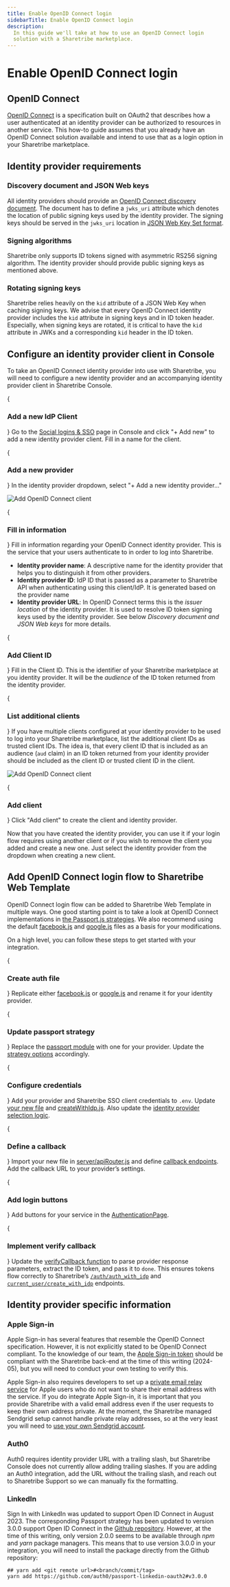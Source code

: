```yaml
---
title: Enable OpenID Connect login
sidebarTitle: Enable OpenID Connect login
description:
  In this guide we'll take at how to use an OpenID Connect login
  solution with a Sharetribe marketplace.
---
```



# Enable OpenID Connect login

## OpenID Connect

[OpenID Connect](https://openid.net/specs/openid-connect-core-1_0.html)
is a specification built on OAuth2 that describes how a user
authenticated at an identity provider can be authorized to resources in
another service. This how-to guide assumes that you already have an
OpenID Connect solution available and intend to use that as a login
option in your Sharetribe marketplace.

## Identity provider requirements

### Discovery document and JSON Web keys

All identity providers should provide an
[OpenID Connect discovery document](https://openid.net/specs/openid-connect-discovery-1_0.html).
The document has to define a `jwks_uri` attribute which denotes the
location of public signing keys used by the identity provider. The
signing keys should be served in the `jwks_uri` location in
[JSON Web Key Set format](https://tools.ietf.org/html/draft-ietf-jose-json-web-key-41).

### Signing algorithms

Sharetribe only supports ID tokens signed with asymmetric RS256 signing
algorithm. The identity provider should provide public signing keys as
mentioned above.

### Rotating signing keys

Sharetribe relies heavily on the `kid` attribute of a JSON Web Key when
caching signing keys. We advise that every OpenID Connect identity
provider includes the `kid` attribute in signing keys and in ID token
header. Especially, when signing keys are rotated, it is critical to
have the `kid` attribute in JWKs and a corresponding `kid` header in the
ID token.

## Configure an identity provider client in Console

To take an OpenID Connect identity provider into use with Sharetribe,
you will need to configure a new identity provider and an accompanying
identity provider client in Sharetribe Console.

<Steps>

{<h3>Add a new IdP Client</h3>} Go to the
[Social logins & SSO](https://console.sharetribe.com/advanced/social-logins-and-sso)
page in Console and click "+ Add new" to add a new identity provider
client. Fill in a name for the client.

{<h3>Add a new provider</h3>} In the identity provider dropdown, select
"+ Add a new identity provider..."

![Add OpenID Connect client](./oidc-client-1.png)

{<h3>Fill in information</h3>} Fill in information regarding your OpenID
Connect identity provider. This is the service that your users
authenticate to in order to log into Sharetribe.

- **Identity provider name**: A descriptive name for the identity
  provider that helps you to distinguish it from other providers.
- **Identity provider ID**: IdP ID that is passed as a parameter to
  Sharetribe API when authenticating using this client/IdP. It is
  generated based on the provider name
- **Identity provider URL**: In OpenID Connect terms this is the _issuer
  location_ of the identity provider. It is used to resolve ID token
  signing keys used by the identity provider. See below _Discovery
  document and JSON Web keys_ for more details.

{<h3>Add Client ID</h3>} Fill in the Client ID. This is the identifier
of your Sharetribe marketplace at you identity provider. It will be the
_audience_ of the ID token returned from the identity provider.

{<h3>List additional clients</h3>} If you have multiple clients
configured at your identity provider to be used to log into your
Sharetribe marketplace, list the additional client IDs as trusted client
IDs. The idea is, that every client ID that is included as an audience
(`aud` claim) in an ID token returned from your identity provider should
be included as the client ID or trusted client ID in the client.

![Add OpenID Connect client](./oidc-client-2.png)

{<h3>Add client</h3>} Click "Add client" to create the client and
identity provider.

</Steps>

Now that you have created the identity provider, you can use it if your
login flow requires using another client or if you wish to remove the
client you added and create a new one. Just select the identity provider
from the dropdown when creating a new client.

## Add OpenID Connect login flow to Sharetribe Web Template

OpenID Connect login flow can be added to Sharetribe Web Template in
multiple ways. One good starting point is to take a look at OpenID
Connect implementations in
[the Passport.js strategies](http://www.passportjs.org). We also
recommend using the default
[facebook.js](https://github.com/sharetribe/web-template/blob/main/server/api/auth/facebook.js)
and
[google.js](https://github.com/sharetribe/web-template/blob/main/server/api/auth/google.js)
files as a basis for your modifications.

On a high level, you can follow these steps to get started with your
integration.

<Steps>

{<h3>Create auth file</h3>} Replicate either
[facebook.js](https://github.com/sharetribe/web-template/blob/main/server/api/auth/facebook.js)
or
[google.js](https://github.com/sharetribe/web-template/blob/main/server/api/auth/google.js)
and rename it for your identity provider.

{<h3>Update passport strategy</h3>} Replace the
[passport module](https://github.com/sharetribe/web-template/blob/main/server/api/auth/facebook.js#L2)
with one for your provider. Update the
[strategy options](https://github.com/sharetribe/web-template/blob/main/server/api/auth/facebook.js#L22-L28)
accordingly.

{<h3>Configure credentials</h3>} Add your provider and Sharetribe SSO
client credentials to `.env`. Update
[your new file](https://github.com/sharetribe/web-template/blob/main/server/api/auth/facebook.js#L8-L9)
and
[createWithIdp.js](https://github.com/sharetribe/web-template/blob/main/server/api/auth/createUserWithIdp.js#L12-L16).
Also update the
[identity provider selection logic](https://github.com/sharetribe/web-template/blob/main/server/api/auth/createUserWithIdp.js#L49-L50).

{<h3>Define a callback</h3>} Import your new file in
[server/apiRouter.js](https://github.com/sharetribe/web-template/blob/main/server/apiRouter.js#L21)
and define
[callback endpoints](https://github.com/sharetribe/web-template/blob/main/server/apiRouter.js#L65-L71).
Add the callback URL to your provider’s settings.

{<h3>Add login buttons</h3>} Add buttons for your service in the
[AuthenticationPage](https://github.com/sharetribe/web-template/blob/main/src/containers/AuthenticationPage/AuthenticationPage.js#L60).

{<h3>Implement verify callback</h3>} Update the
[verifyCallback function](https://github.com/sharetribe/web-template/blob/main/server/api/auth/facebook.js#L45-L61)
to parse provider response parameters, extract the ID token, and pass it
to `done`. This ensures tokens flow correctly to Sharetribe’s
[`/auth/auth_with_idp`](https://www.sharetribe.com/api-reference/authentication.html#issuing-tokens-with-an-identity-provider)
and
[`current_user/create_with_idp`](https://www.sharetribe.com/api-reference/marketplace.html#create-user-with-an-identity-provider)
endpoints.

</Steps>

## Identity provider specific information

### Apple Sign-in

Apple Sign-in has several features that resemble the OpenID Connect
specification. However, it is not explicitly stated to be OpenID Connect
compliant. To the knowledge of our team, the
[Apple Sign-in token](https://developer.apple.com/documentation/signinwithapple/authenticating-users-with-sign-in-with-apple)
should be compliant with the Sharetribe back-end at the time of this
writing (2024-05), but you will need to conduct your own testing to
verify this.

Apple Sign-in also requires developers to set up a
[private email relay service](https://developer.apple.com/documentation/signinwithapple/communicating-using-the-private-email-relay-service/)
for Apple users who do not want to share their email address with the
service. If you do integrate Apple Sign-in, it is important that you
provide Sharetribe with a valid email address even if the user requests
to keep their own address private. At the moment, the Sharetribe managed
Sendgrid setup cannot handle private relay addresses, so at the very
least you will need to
[use your own Sendgrid account](/how-to/emails-and-notifications/set-up-outgoing-email-settings/#using-your-own-sendgrid-account).

### Auth0

Auth0 requires identity provider URL with a trailing slash, but
Sharetribe Console does not currently allow adding trailing slashes. If
you are adding an Auth0 integration, add the URL without the trailing
slash, and reach out to Sharetribe Support so we can manually fix the
formatting.

### LinkedIn

Sign In with LinkedIn was updated to support Open ID Connect in
August 2023. The corresponding Passport strategy has been updated to
version 3.0.0 support Open ID Connect in the
[Github repository](https://github.com/auth0/passport-linkedin-oauth2).
However, at the time of this writing, only version 2.0.0 seems to be
available through _npm_ and _yarn_ package managers. This means that to
use version 3.0.0 in your integration, you will need to install the
package directly from the Github repository:

```shell
## yarn add <git remote url>#<branch/commit/tag>
yarn add https://github.com/auth0/passport-linkedin-oauth2#v3.0.0
```
